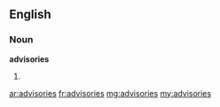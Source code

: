 ==English==
===Noun===
'''advisories'''
#{{plural of|advisory}}

[[ar:advisories]]
[[fr:advisories]]
[[mg:advisories]]
[[my:advisories]]